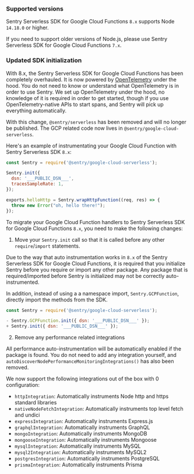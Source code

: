 ### Supported versions

Sentry Serverless SDK for Google Cloud Functions `8.x` supports Node `14.18.0` or higher.

If you need to support older versions of Node.js, please use Sentry Serverless SDK for Google Cloud Functions `7.x`.

### Updated SDK initialization

With 8.x, the Sentry Serverless SDK for Google Cloud Functions has been completely overhauled. It is now powered by [OpenTelemetry](https://opentelemetry.io/) under the hood. You do not need to know or understand what OpenTelemetry is in order to use Sentry. We set up OpenTelemetry under the hood, no knowledge of it is required in order to get started, though if you use OpenTelemetry-native APIs to start spans, and Sentry will pick up everything automatically.

With this change, `@sentry/serverless` has been removed and will no longer be published. The GCP related code now lives in `@sentry/google-cloud-serverless`.

Here's an example of instrumentating your Google Cloud Function with Sentry Serverless SDK `8.x`:

```JavaScript
const Sentry = require('@sentry/google-cloud-serverless');

Sentry.init({
  dsn: '___PUBLIC_DSN___',
  tracesSampleRate: 1,
});

exports.helloHttp = Sentry.wrapHttpFunction((req, res) => {
  throw new Error("oh, hello there!");
});
```

To migrate your Google Cloud Function handlers to Sentry Serverless SDK for Google Cloud Functions `8.x`, you need to make the following changes:

1. Move your `Sentry.init` call so that it is called before any other `require`/`import` statements.

Due to the way that auto instrumentation works in `8.x` of the Sentry Serverless SDK for Google Cloud Functions, it is required that you initialize Sentry before you require or import any other package. Any package that is required/imported before Sentry is initialized may not be correctly auto-instrumented.

In addition, instead of using a a namespace import, `Sentry.GCPFunction`, directly import the methods from the SDK.

```JavaScript diff
const Sentry = require('@sentry/google-cloud-serverless');

- Sentry.GCPFunction.init({ dsn: '___PUBLIC_DSN___' });
+ Sentry.init({ dsn: '___PUBLIC_DSN___' });
```

2. Remove any performance related integrations

All performance auto-instrumentation will be automatically enabled if the package is found. You do not need to add any integration yourself, and `autoDiscoverNodePerformanceMonitoringIntegrations()` has also been removed.

We now support the following integrations out of the box with 0 configuration:

- `httpIntegration`: Automatically instruments Node http and https standard libraries
- `nativeNodeFetchIntegration`: Automatically instruments top level fetch and undici
- `expressIntegration`: Automatically instruments Express.js
- `graphqlIntegration`: Automatically instruments GraphQL
- `mongoIntegration`: Automatically instruments MongoDB
- `mongooseIntegration`: Automatically instruments Mongoose
- `mysqlIntegration`: Automatically instruments MySQL
- `mysql2Integration`: Automatically instruments MySQL2
- `postgresIntegration`: Automatically instruments PostgreSQL
- `prismaIntegration`: Automatically instruments Prisma
